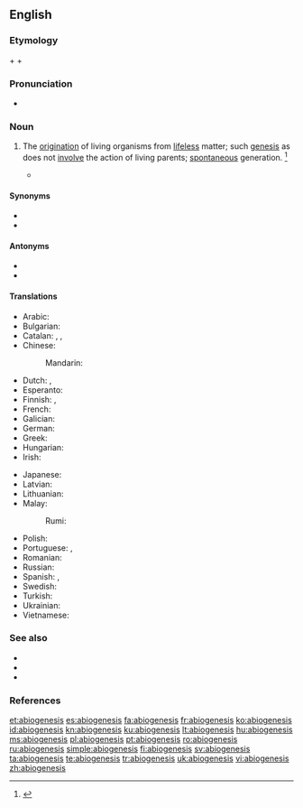 ==English==

===Etymology===
{{m|en|a-}} + {{m|en|bio-}} + {{m|en|genesis}}

===Pronunciation===
* {{a|US}} {{IPA|/ˌeɪˌbai.oʊˈdʒɛn.ə.sɪs/|lang=en}}

===Noun===
{{en-noun|abiogeneses}}

# {{lb|en|biology}} The [[origination]] of living organisms from [[lifeless]] matter; such [[genesis]] as does not [[involve]] the action of living parents; [[spontaneous]] generation. {{defdate|Late 19<sup>th</sup> century.}} <ref>{{R:SOED5|page=4}}</ref>
#* {{quote-book|year=1870|author=Thomas Huxley|title=Imperial Granum, The Great Medicinal Food
|passage=I shall call the ... doctrine that living matter may be produced by not living matter, the hypothesis of '''abiogenesis'''}}

====Synonyms====
* {{l|en|abiogeny}}
* {{l|en|biopoiesis}}

====Antonyms====
* {{l|en|transformism}}
* {{l|en|biogenesis}}

====Translations====
{{trans-top|abiogenesis}}
* Arabic: {{t-needed|ar}}
* Bulgarian: {{t|bg|самозараждане}}
* Catalan: {{t|ca|abiogènesi|f}}, {{t|ca|autogènesi|f}}, {{t|ca|generació espontània|f}}
* Chinese:
*: Mandarin: {{t-needed|cmn}}
* Dutch: {{t|nl|abiogenese|m}}, {{t|nl|spontane generatie|m}}
* Esperanto: {{t|eo|abiogenezo}}
* Finnish: {{t+|fi|elämän synty}}, {{t+|fi|alkusynty}}
* French: {{t+|fr|abiogenèse|f}}
* Galician: {{t+|gl|abioxénese|f}}
* German: {{t+|de|Abiogenese|f}}
* Greek: {{t+|el|αβιογένεση|f}}
* Hungarian: {{t+|hu|ősnemzés}}
* Irish: {{t|ga|aibithghineas|m}}
{{trans-mid}}
* Japanese: {{t|ja|自然発生説|tr=しぜんはっせいせつ, shizenhasseisetsu}}
* Latvian: {{t|lv|abioģenēze|f}}
* Lithuanian: {{t+|lt|abiogenezė|f}}
* Malay:
*: Rumi: {{t+|ms|abiogenesis}}
* Polish: {{t+|pl|abiogeneza|f}}
* Portuguese: {{qualifier|Brazil}} {{t+|pt|abiogênese|f}}, {{qualifier|Portugal}} {{t+|pt|abiogénese|f}}
* Romanian: {{t+|ro|abiogeneză|f}}
* Russian: {{t+|ru|абиогене́з|m}}
* Spanish: {{t|es|autogénesis|f}}, {{t|es|generación espontánea|f}}
* Swedish: {{t+|sv|abiogenes|c}}
* Turkish: {{t+|tr|abiyogenez}}
* Ukrainian: {{t+|uk|абіогенез|m|tr=abiogenez}}
* Vietnamese: {{t|vi|sự phát sinh tự nhiên}}
{{trans-bottom}}

===See also===
* {{l|en|allopoiesis}}
* {{l|en|autopoiesis}}
* {{l|en|biopoesis}}

===References===
<references/>

[[et:abiogenesis]]
[[es:abiogenesis]]
[[fa:abiogenesis]]
[[fr:abiogenesis]]
[[ko:abiogenesis]]
[[id:abiogenesis]]
[[kn:abiogenesis]]
[[ku:abiogenesis]]
[[lt:abiogenesis]]
[[hu:abiogenesis]]
[[ms:abiogenesis]]
[[pl:abiogenesis]]
[[pt:abiogenesis]]
[[ro:abiogenesis]]
[[ru:abiogenesis]]
[[simple:abiogenesis]]
[[fi:abiogenesis]]
[[sv:abiogenesis]]
[[ta:abiogenesis]]
[[te:abiogenesis]]
[[tr:abiogenesis]]
[[uk:abiogenesis]]
[[vi:abiogenesis]]
[[zh:abiogenesis]]